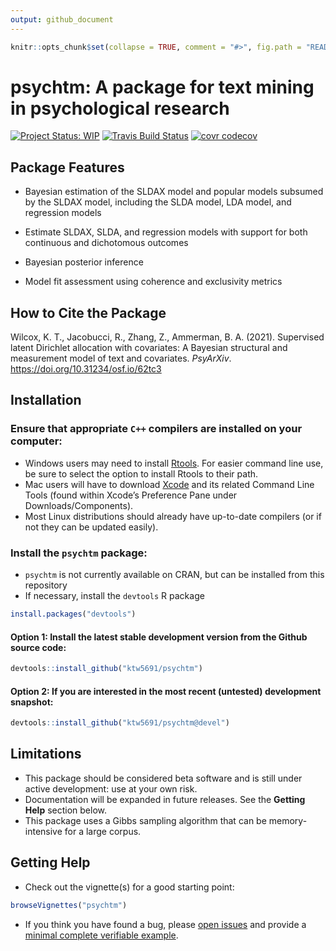 ```yaml
---
output: github_document
---
```


<!-- README.md is generated from README.Rmd. Please edit that file -->

```r
knitr::opts_chunk$set(collapse = TRUE, comment = "#>", fig.path = "README-")
```

# psychtm: A package for text mining in psychological research

[![Project Status: WIP](https://www.repostatus.org/badges/latest/wip.svg)](https://www.repostatus.org/#wip) [![Travis Build Status](https://travis-ci.com/ktw5691/psychtm.svg?branch=master)](https://travis-ci.com/ktw5691/psychtm) [![covr codecov](https://codecov.io/gh/ktw5691/psychtm/branch/master/graph/badge.svg)](https://codecov.io/gh/ktw5691/psychtm)

## Package Features

-   Bayesian estimation of the SLDAX model and popular models subsumed by the SLDAX model, including the SLDA model, LDA model, and regression models

-   Estimate SLDAX, SLDA, and regression models with support for both continuous and dichotomous outcomes

-   Bayesian posterior inference

-   Model fit assessment using coherence and exclusivity metrics

## How to Cite the Package

Wilcox, K. T., Jacobucci, R., Zhang, Z., Ammerman, B. A. (2021). Supervised latent Dirichlet allocation with covariates: A Bayesian structural and measurement model of text and covariates. *PsyArXiv*. <https://doi.org/10.31234/osf.io/62tc3>

## Installation

### Ensure that appropriate `C++` compilers are installed on your computer:

-   Windows users may need to install [Rtools](https://CRAN.R-project.org/bin/windows/Rtools/). For easier command line use, be sure to select the option to install Rtools to their path.
-   Mac users will have to download [Xcode](https://itunes.apple.com/ca/app/xcode/id497799835?mt=12) and its related Command Line Tools (found within Xcode's Preference Pane under Downloads/Components).
-   Most Linux distributions should already have up-to-date compilers (or if not they can be updated easily).

### Install the `psychtm` package:

-   `psychtm` is not currently available on CRAN, but can be installed from this repository
-   If necessary, install the `devtools` R package

```r
install.packages("devtools")
```

#### Option 1: Install the latest stable development version from the Github source code:

```r
devtools::install_github("ktw5691/psychtm")
```

#### Option 2: If you are interested in the most recent (untested) development snapshot:

```r
devtools::install_github("ktw5691/psychtm@devel")
```

## Limitations

-   This package should be considered beta software and is still under active development: use at your own risk.
-   Documentation will be expanded in future releases. See the **Getting Help** section below.
-   This package uses a Gibbs sampling algorithm that can be memory-intensive for a large corpus.

## Getting Help

-   Check out the vignette(s) for a good starting point:

```r
browseVignettes("psychtm")
```

-   If you think you have found a bug, please [open issues](https://github.com/ktw5691/psychtm/issues) and provide a [minimal complete verifiable example](https://stackoverflow.com/help/mcve).
